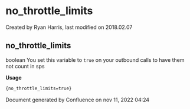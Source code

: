 
# no_throttle_limits 

 Created by  Ryan Harris, last modified on 2018.02.07

## no_throttle_limits

boolean You set this variable to `true` on your outbound calls to have them not count in sps

**Usage**

```xml
{no_throttle_limits=true}
```

Document generated by Confluence on nov 11, 2022 04:24
